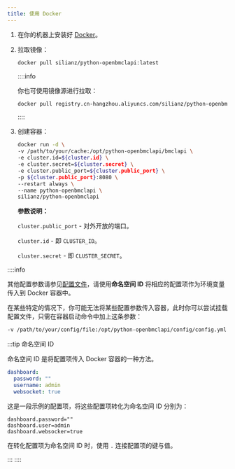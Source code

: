 ```yaml
---
title: 使用 Docker
---
```


1. 在你的机器上安装好 [Docker](https://docker.com/)。

2. 拉取镜像：

    ```sh
    docker pull silianz/python-openbmclapi:latest
    ```

    ::::info

    你也可使用镜像源进行拉取：

    ```sh
    docker pull registry.cn-hangzhou.aliyuncs.com/silianz/python-openbmclapi:latest
    ```

    ::::

3. 创建容器：

    ```sh
    docker run -d \
    -v /path/to/your/cache:/opt/python-openbmclapi/bmclapi \
    -e cluster.id=${cluster.id} \
    -e cluster.secret=${cluster.secret} \
    -e cluster.public_port=${cluster.public_port} \
    -p ${cluster.public_port}:8080 \
    --restart always \
    --name python-openbmclapi \
    silianz/python-openbmclapi 
    ```

    **参数说明：**

    `cluster.public_port` - 对外开放的端口。

    `cluster.id` - 即 `CLUSTER_ID`。

    `cluster.secret` - 即 `CLUSTER_SECRET`。

::::info
    
其他配置参数请参见[配置文件](/docs/advanced/configuration)，请使用**命名空间 ID** 将相应的配置项作为环境变量传入到 Docker 容器中。

在某些特定的情况下，你可能无法将某些配置参数传入容器，此时你可以尝试挂载配置文件，只需在容器启动命令中加上这条参数：

```sh
-v /path/to/your/config/file:/opt/python-openbmclapi/config/config.yml
```

:::tip 命名空间 ID

命名空间 ID 是将配置项传入 Docker 容器的一种方法。

```yml title="config/config.yml"
dashboard:
  password: ""
  username: admin
  websocket: true
```

这是一段示例的配置项，将这些配置项转化为命名空间 ID 分别为：

```properties
dashboard.password=""
dashboard.user=admin
dashboard.websocker=true
```

在转化配置项为命名空间 ID 时，使用 `.` 连接配置项的键与值。

:::
::::
